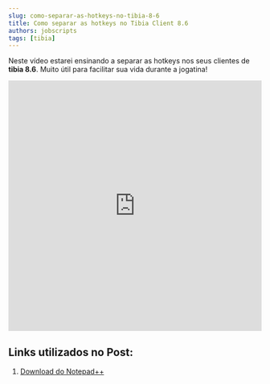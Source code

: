 ```yaml
---
slug: como-separar-as-hotkeys-no-tibia-8-6
title: Como separar as hotkeys no Tibia Client 8.6
authors: jobscripts
tags: [tibia]
---
```


Neste vídeo estarei ensinando a separar as hotkeys nos seus clientes de **tibia 8.6**. Muito útil para facilitar sua vida durante a jogatina!
<!--truncate-->
<iframe width="100%" height="500" src="https://www.youtube.com/embed/zGjMI8fdmyE?si=FdJLGoqvortb4lcg" title="YouTube video player" frameborder="0" allow="accelerometer; autoplay; clipboard-write; encrypted-media; gyroscope; picture-in-picture; web-share" referrerpolicy="strict-origin-when-cross-origin" allowfullscreen></iframe>

## Links utilizados no Post:
1. [Download do Notepad++](https://notepad-plus-plus.org/downloads/)